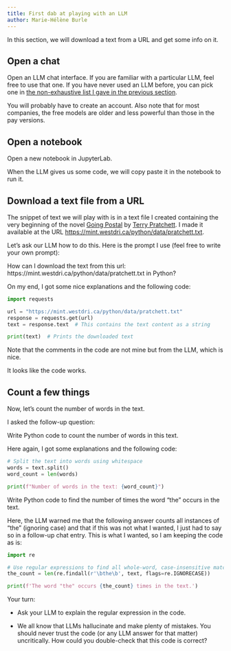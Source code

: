 ```yaml
---
title: First dab at playing with an LLM
author: Marie-Hélène Burle
---
```


:::{.def}

In this section, we will download a text from a URL and get some info on it.

:::

## Open a chat

Open an LLM chat interface. If you are familiar with a particular LLM, feel free to use that one. If you have never used an LLM before, you can pick one in [the non-exhaustive list I gave in the previous section](llm_why.html#which-llm-to-use).

You will probably have to create an account. Also note that for most companies, the free models are older and less powerful than those in the pay versions.

## Open a notebook

Open a new notebook in JupyterLab.

When the LLM gives us some code, we will copy paste it in the notebook to run it.

## Download a text file from a URL

The snippet of text we will play with is in a text file I created containing the very beginning of the novel [Going Postal](https://en.wikipedia.org/wiki/Going_Postal) by [Terry Pratchett](https://en.wikipedia.org/wiki/Terry_Pratchett). I made it available at the URL <https://mint.westdri.ca/python/data/pratchett.txt>.

Let's ask our LLM how to do this. Here is the prompt I use (feel free to write your own prompt):

:::{.llm}

How can I download the text from this url: https://mint.westdri.ca/python/data/pratchett.txt in Python?

:::

On my end, I got some nice explanations and the following code:

```python
import requests

url = "https://mint.westdri.ca/python/data/pratchett.txt"
response = requests.get(url)
text = response.text  # This contains the text content as a string

print(text)  # Prints the downloaded text
```

:::{.note}

Note that the comments in the code are not mine but from the LLM, which is nice.

:::

It looks like the code works.

## Count a few things

Now, let's count the number of words in the text.

I asked the follow-up question:

:::{.llm}

Write Python code to count the number of words in this text.

:::

Here again, I got some explanations and the following code:

```python
# Split the text into words using whitespace
words = text.split()
word_count = len(words)

print(f"Number of words in the text: {word_count}")
```

:::{.llm}

Write Python code to find the number of times the word "the" occurs in the text.

:::

Here, the LLM warned me that the following answer counts all instances of "the" (ignoring case) and that if this was not what I wanted, I just had to say so in a follow-up chat entry. This is what I wanted, so I am keeping the code as is:

```python
import re

# Use regular expressions to find all whole-word, case-insensitive matches of "the"
the_count = len(re.findall(r'\bthe\b', text, flags=re.IGNORECASE))

print(f'The word "the" occurs {the_count} times in the text.')
```

:::{.exo}

:::{.yourturn}

Your turn:

:::

- Ask your LLM to explain the regular expression in the code.

- We all know that LLMs hallucinate and make plenty of mistakes. You should never trust the code (or any LLM answer for that matter) uncritically. How could you double-check that this code is correct?

:::


